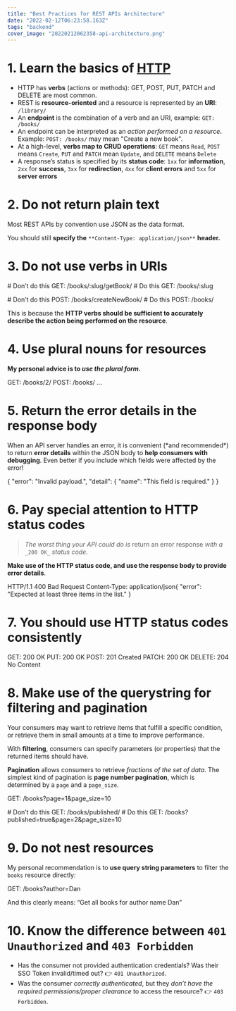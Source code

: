 ```yaml
---
title: "Best Practices for REST APIs Architecture"
date: "2022-02-12T06:23:58.163Z"
tags: "backend"
cover_image: "20220212062358-api-architecture.png"
---
```


# 1\. Learn the basics of [HTTP](https://developer.mozilla.org/en-US/docs/Web/HTTP/Overview)

- HTTP has **verbs** (actions or methods): GET, POST, PUT, PATCH and DELETE are most common.
- REST is **resource-oriented** and a resource is represented by an **URI**: `/library/`
- An **endpoint** is the combination of a verb and an URI, example: `GET: /books/`
- An endpoint can be interpreted as an _action performed on a resource_**_._** Example: `POST: /books/` may mean "Create a new book".
- At a high-level, **verbs map to CRUD operations**: `GET` means `Read`, `POST` means `Create`, `PUT` and `PATCH` mean `Update`, and `DELETE` means `Delete`
- A response’s status is specified by its **status code**: `1xx` for **information**, `2xx` for **success**, `3xx` for **redirection**, `4xx` for **client errors** and `5xx` for **server errors**

# 2\. Do not return plain text

Most REST APIs by convention use JSON as the data format.

You should still **specify the** `**Content-Type: application/json**` **header.**

# 3\. Do not use verbs in URIs

\# Don’t do this
GET: /books/:slug/getBook/
\# Do this
GET: /books/:slug

\# Don’t do this
POST: /books/createNewBook/
\# Do this
POST: /books/

This is because the **HTTP verbs should be sufficient to accurately describe the action being performed on the resource**.

# 4\. Use plural nouns for resources

**My personal advice is to _use the plural form_.**

GET: /books/2/
POST: /books/
...

# 5\. Return the error details in the response body

When an API server handles an error, it is convenient (\*and recommended\*) to return **error details** within the JSON body to **help consumers with debugging**. Even better if you include which fields were affected by the error!

{
"error": "Invalid payload.",
"detail": {
"name": "This field is required."
}
}

# 6\. Pay special attention to HTTP status codes

> _The worst thing your API could do is_ return an error response _with a_ `_200 OK_` _status code._

**Make use of the HTTP status code, and use the response body to provide error details**.

HTTP/1.1 400 Bad Request
Content-Type: application/json{
"error": "Expected at least three items in the list."
}

# 7\. You should use HTTP status codes consistently

GET: 200 OK
PUT: 200 OK
POST: 201 Created
PATCH: 200 OK
DELETE: 204 No Content


# 8\. Make use of the querystring for filtering and pagination

Your consumers may want to retrieve items that fulfill a specific condition, or retrieve them in small amounts at a time to improve performance.

With **filtering**, consumers can specify parameters (or properties) that the returned items should have.

**Pagination** allows consumers to retrieve _fractions of the set of data_. The simplest kind of pagination is **page number pagination**, which is determined by a `page` and a `page_size`.

GET: /books?page=1&page_size=10

\# Don’t do this
GET: /books/published/
\# Do this
GET: /books?published=true&page=2&page_size=10

# 9\. Do not nest resources

My personal recommendation is to **use query string parameters** to filter the `books` resource directly:

GET: /books?author=Dan

And this clearly means: “Get all books for author name Dan”

# 10\. Know the difference between `401 Unauthorized` and `403 Forbidden`

- Has the consumer not provided authentication credentials? Was their SSO Token invalid/timed out? 👉 `401 Unauthorized`.
- Was the consumer _correctly authenticated_, but they _don’t have the required permissions/proper clearance_ to access the resource? 👉 `403 Forbidden`.
